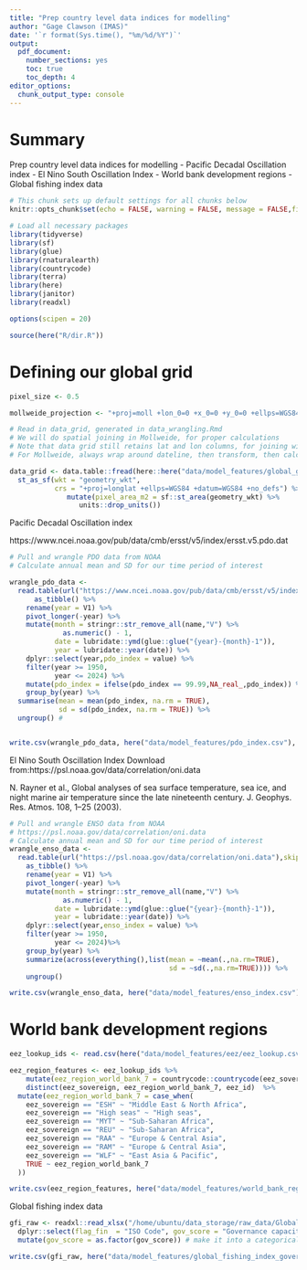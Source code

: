 ```yaml
---
title: "Prep country level data indices for modelling"
author: "Gage Clawson (IMAS)"
date: '`r format(Sys.time(), "%m/%d/%Y")`'
output: 
  pdf_document: 
    number_sections: yes
    toc: true
    toc_depth: 4
editor_options: 
  chunk_output_type: console
---
```


# Summary

Prep country level data indices for modelling
 - Pacific Decadal Oscillation index 
 - El Nino South Oscillation Index
 - World bank development regions
 - Global fishing index data 
 
```r
# This chunk sets up default settings for all chunks below
knitr::opts_chunk$set(echo = FALSE, warning = FALSE, message = FALSE,fig.width = 7.5,fig.height = 5,dev = 'png',dpi=300)
```

```r
# Load all necessary packages
library(tidyverse)
library(sf)
library(glue)
library(rnaturalearth)
library(countrycode)
library(terra)
library(here)
library(janitor)
library(readxl)

options(scipen = 20)

source(here("R/dir.R"))

```

# Defining our global grid

```r
pixel_size <- 0.5

mollweide_projection <- "+proj=moll +lon_0=0 +x_0=0 +y_0=0 +ellps=WGS84 +units=m +no_defs"

# Read in data_grid, generated in data_wrangling.Rmd
# We will do spatial joining in Mollweide, for proper calculations
# Note that data grid still retains lat and lon columns, for joining with non-spatial tibbles
# For Mollweide, always wrap around dateline, then transform, then calculate areas at end

data_grid <- data.table::fread(here::here("data/model_features/global_grid.csv")) %>%
  st_as_sf(wkt = "geometry_wkt",
           crs = "+proj=longlat +ellps=WGS84 +datum=WGS84 +no_defs") %>%
              mutate(pixel_area_m2 = sf::st_area(geometry_wkt) %>%
                 units::drop_units())
```

Pacific Decadal Oscillation index 

https://www.ncei.noaa.gov/pub/data/cmb/ersst/v5/index/ersst.v5.pdo.dat

```r

# Pull and wrangle PDO data from NOAA
# Calculate annual mean and SD for our time period of interest

wrangle_pdo_data <- 
  read.table(url("https://www.ncei.noaa.gov/pub/data/cmb/ersst/v5/index/ersst.v5.pdo.dat"), skip = 2) %>%
      as_tibble() %>%
    rename(year = V1) %>%
    pivot_longer(-year) %>%
    mutate(month = stringr::str_remove_all(name,"V") %>%
             as.numeric() - 1,
           date = lubridate::ymd(glue::glue("{year}-{month}-1")),
           year = lubridate::year(date)) %>%
    dplyr::select(year,pdo_index = value) %>%
    filter(year >= 1950,
           year <= 2024) %>%
    mutate(pdo_index = ifelse(pdo_index == 99.99,NA_real_,pdo_index)) %>%
    group_by(year) %>%
  summarise(mean = mean(pdo_index, na.rm = TRUE),
            sd = sd(pdo_index, na.rm = TRUE)) %>%
  ungroup() #


write.csv(wrangle_pdo_data, here("data/model_features/pdo_index.csv"), row.names = FALSE)

```

El Nino South Oscillation Index
Download from:https://psl.noaa.gov/data/correlation/oni.data

N. Rayner et al., Global analyses of sea surface temperature, sea ice, and night marine air temperature since the late nineteenth century. J. Geophys. Res. Atmos. 108, 1–25 (2003).

```r
# Pull and wrangle ENSO data from NOAA
# https://psl.noaa.gov/data/correlation/oni.data
# Calculate annual mean and SD for our time period of interest
wrangle_enso_data <- 
  read.table(url("https://psl.noaa.gov/data/correlation/oni.data"),skip=1,nrows=75) %>%
    as_tibble() %>%
    rename(year = V1) %>%
    pivot_longer(-year) %>%
    mutate(month = stringr::str_remove_all(name,"V") %>%
             as.numeric() - 1,
           date = lubridate::ymd(glue::glue("{year}-{month}-1")),
           year = lubridate::year(date)) %>%
    dplyr::select(year,enso_index = value) %>%
    filter(year >= 1950,
           year <= 2024)%>%
    group_by(year) %>%
    summarize(across(everything(),list(mean = ~mean(.,na.rm=TRUE),
                                       sd = ~sd(.,na.rm=TRUE)))) %>%
    ungroup()

write.csv(wrangle_enso_data, here("data/model_features/enso_index.csv"), row.names = FALSE)

```

# World bank development regions

```r

eez_lookup_ids <- read.csv(here("data/model_features/eez/eez_lookup.csv"))

eez_region_features <- eez_lookup_ids %>%
    mutate(eez_region_world_bank_7 = countrycode::countrycode(eez_sovereign,"iso3c","region"))%>%
    distinct(eez_sovereign, eez_region_world_bank_7, eez_id)  %>% 
  mutate(eez_region_world_bank_7 = case_when(
    eez_sovereign == "ESH" ~ "Middle East & North Africa", 
    eez_sovereign == "High seas" ~ "High seas", 
    eez_sovereign == "MYT" ~ "Sub-Saharan Africa",
    eez_sovereign == "REU" ~ "Sub-Saharan Africa",
    eez_sovereign == "RAA" ~ "Europe & Central Asia",
    eez_sovereign == "RAM" ~ "Europe & Central Asia",
    eez_sovereign == "WLF" ~ "East Asia & Pacific",
    TRUE ~ eez_region_world_bank_7
  ))

write.csv(eez_region_features, here("data/model_features/world_bank_regions.csv"), row.names = FALSE)

```

Global fishing index data 

```r

gfi_raw <- readxl::read_xlsx("/home/ubuntu/data_storage/raw_data/Global Fishing Index 2021 - Data download V1.1/Global Fishing Index 2021 Data for Download V1.1.xlsx", sheet = 3, skip = 1)  %>% 
  dplyr::select(flag_fin  = "ISO Code", gov_score = "Governance capacity") %>%
  mutate(gov_score = as.factor(gov_score)) # make it into a categorical variable

write.csv(gfi_raw, here("data/model_features/global_fishing_index_governance.csv"), row.names = FALSE)
```

